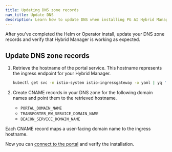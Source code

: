 ```yaml
---
title: Updating DNS zone records
nav_title: Update DNS
description: Learn how to update DNS when installing PG AI Hybrid Manager.
---
```


After you've completed the Helm or Operator install, update your DNS zone records and verify that Hybrid Manager is working as expected.

## Update DNS zone records

1.  Retrieve the hostname of the portal service. 
    This hostname represents the ingress endpoint for your Hybrid Manager.

    ```bash
    kubectl get svc -n istio-system istio-ingressgateway -o yaml | yq '.status.loadBalancer.ingress[0].hostname'
    ```

1.  Create CNAME records in your DNS zone for the following domain names and point them to the retrieved hostname.

    -   `PORTAL_DOMAIN_NAME`
    -   `TRANSPORTER_RW_SERVICE_DOMAIN_NAME`
    -   `BEACON_SERVICE_DOMAIN_NAME`

Each CNAME record maps a user-facing domain name to the ingress hostname.

Now you can [connect to the portal](../portalconnection.mdx) and verify the installation.